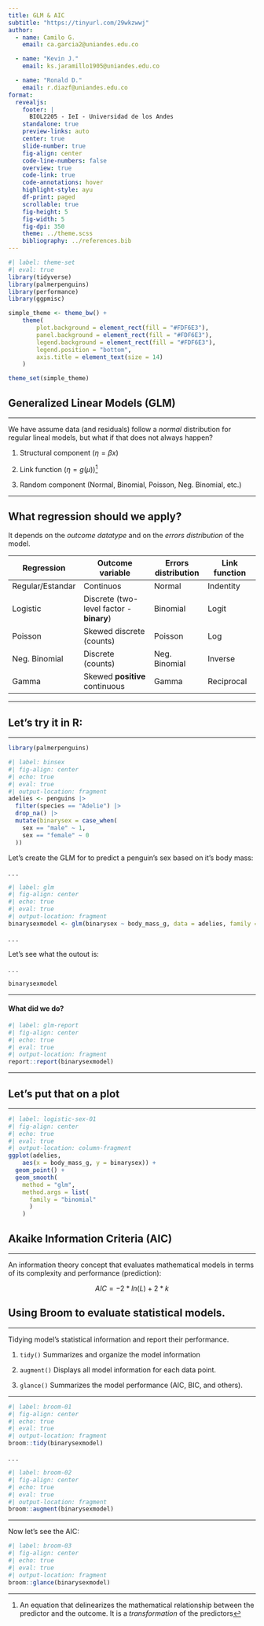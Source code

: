 ```yaml
---
title: GLM & AIC
subtitle: "https://tinyurl.com/29wkzwwj"
author:
  - name: Camilo G.
    email: ca.garcia2@uniandes.edu.co

  - name: "Kevin J."
    email: ks.jaramillo1905@uniandes.edu.co

  - name: "Ronald D."
    email: r.diazf@uniandes.edu.co
format:
  revealjs:
    footer: |
      BIOL2205 - IeI - Universidad de los Andes
    standalone: true
    preview-links: auto
    center: true
    slide-number: true
    fig-align: center
    code-line-numbers: false
    overview: true
    code-link: true
    code-annotations: hover
    highlight-style: ayu
    df-print: paged
    scrollable: true
    fig-height: 5
    fig-width: 5
    fig-dpi: 350
    theme: ../theme.scss
    bibliography: ../references.bib
---
```


```r
#| label: theme-set
#| eval: true
library(tidyverse)
library(palmerpenguins)
library(performance)
library(ggpmisc)

simple_theme <- theme_bw() +
    theme(
        plot.background = element_rect(fill = "#FDF6E3"),
        panel.background = element_rect(fill = "#FDF6E3"),
        legend.background = element_rect(fill = "#FDF6E3"),
        legend.position = "bottom",
        axis.title = element_text(size = 14)
    )

theme_set(simple_theme)
```

## Generalized Linear Models (GLM)

------------------------------------------------------------------------

We have assume data (and residuals) follow a *normal* distribution for regular lineal models, but what if that does not always happen?

::: incremental
1.  Structural component ($\eta = \beta x$)

2.  Link function ($\eta = g(\mu)$)[^1]

3.  Random component (Normal, Binomial, Poisson, Neg. Binomial, etc.)
:::

[^1]: An equation that delinearizes the mathematical relationship between the predictor and the outcome. It is a *transformation* of the predictors

------------------------------------------------------------------------

## What regression should we apply? {.smaller}


It depends on the *outcome datatype* and on the *errors distribution* of the model.


| Regression       | Outcome variable               | Errors distribution | Link function |
|----------------|------------------------|----------------|----------------|
| Regular/Estandar | Continuos                      | Normal              | Indentity     |
| Logistic         | Discrete (two-level factor - **binary**)    | Binomial            | Logit         |
| Poisson          | Skewed discrete (counts)       | Poisson             | Log           |
| Neg. Binomial    | Discrete (counts)              | Neg. Binomial       | Inverse       |
| Gamma            | Skewed **positive** continuous | Gamma               | Reciprocal    |

------------------------------------------------------------------------

## Let's try it in R:

***

```r
library(palmerpenguins)
```

```r
#| label: binsex
#| fig-align: center
#| echo: true
#| eval: true
#| output-location: fragment
adelies <- penguins |>
  filter(species == "Adelie") |>
  drop_na() |>
  mutate(binarysex = case_when(
    sex == "male" ~ 1,
    sex == "female" ~ 0
  ))
```

Let's create the GLM for to predict a penguin's sex based on it's body mass:

. . . 

```r
#| label: glm
#| fig-align: center
#| echo: true
#| eval: true
#| output-location: fragment
binarysexmodel <- glm(binarysex ~ body_mass_g, data = adelies, family = "binomial")
```

. . .

Let's see what the outout is:

. . .  

```r
binarysexmodel
```

*** 

#### What did we do?

```r
#| label: glm-report
#| fig-align: center
#| echo: true
#| eval: true
#| output-location: fragment
report::report(binarysexmodel)
```

***

## Let's put that on a plot

***

```r
#| label: logistic-sex-01
#| fig-align: center
#| echo: true
#| eval: true
#| output-location: column-fragment
ggplot(adelies, 
    aes(x = body_mass_g, y = binarysex)) +
  geom_point() +
  geom_smooth(
    method = "glm", 
    method.args = list(
      family = "binomial"
      )
    )
```

## Akaike Information Criteria (AIC)

------------------------------------------------------------------------

An information theory concept that evaluates mathematical models in terms of its complexity and performance (prediction):

$$AIC=−2*ln(L)+2*k$$

## Using Broom to evaluate statistical models.

------------------------------------------------------------------------

Tidying model's statistical information and report their performance.

::: incremental
1.  `tidy()` Summarizes and organize the model information

2.  `augment()` Displays all model information for each data point.

3.  `glance()` Summarizes the model performance (AIC, BIC, and others).
:::

***

```r
#| label: broom-01
#| fig-align: center
#| echo: true
#| eval: true
#| output-location: fragment
broom::tidy(binarysexmodel)
```

. . . 

```r
#| label: broom-02
#| fig-align: center
#| echo: true
#| eval: true
#| output-location: fragment
broom::augment(binarysexmodel)
```

***

Now let's see the AIC:

```r
#| label: broom-03
#| fig-align: center
#| echo: true
#| eval: true
#| output-location: fragment
broom::glance(binarysexmodel)
```


<!-- ## Analysis of covariance (ANCOVA)
 
***

ANCOVA is a particular case of a GLM where we have a *categorical* predictor and a *continuous* predictor. The continuous predictor is called a *covariate*.

***

Think in this example:

```r
#| label: box01
#| fig-align: center
#| echo: true
#| eval: true
#| output-location: column-fragment
ggplot(adelies, aes(x = sex, y = flipper_length_mm, color = sex)) +
  geom_boxplot() +
  geom_jitter(size = 2, alpha = 0.7, width = 0.1) +
  labs(
    x = "",
    y = "Flipper length (mm)"
  )
```

***

What other variable could be affecting the penguins' flipper length?

. . . 

What if the Body mass has an effect on the flipper length? Let's create an ANCOVA model

```r
#| label: ancova-model
#| fig-align: center
#| echo: true
#| eval: true
#| output-location: fragment
ancovamodel  <- aov(flipper_length_mm  ~ sex + body_mass_g, data = adelies)
```

. . .

Here is the result:

. . .

```r
ancovamodel
```

## Let's see the complete `report`:

```r
#| label: ancova-report
#| fig-align: center
#| echo: true
#| eval: true
#| output-location: fragment
report::report(ancovamodel)
``` -->